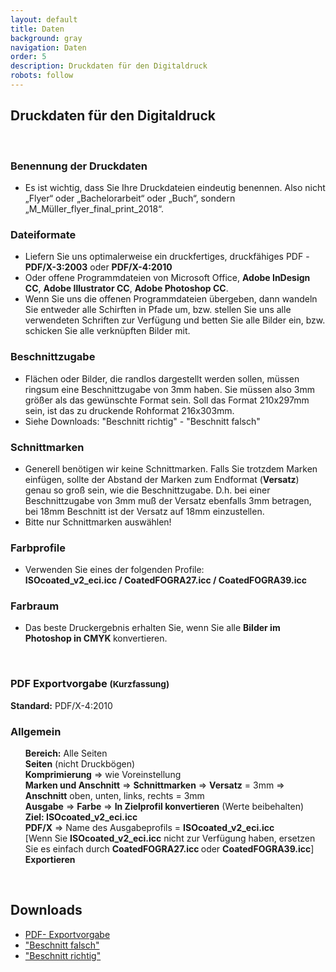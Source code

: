 ```yaml
---
layout: default
title: Daten
background: gray
navigation: Daten
order: 5
description: Druckdaten für den Digitaldruck
robots: follow
---
```


<div className="flowing-text">
  <h2>Druckdaten für den Digitaldruck</h2>
  <br/>
  <h3>Benennung der Druckdaten</h3>
  <ul>
    <li>Es ist wichtig, dass Sie Ihre Druckdateien eindeutig benennen.
      Also nicht „Flyer“ oder „Bachelorarbeit“ oder „Buch“, sondern
      „M_Müller_flyer_final_print_2018“.
    </li>
  </ul>
  <h3>Dateiformate</h3>
  <ul>
    <li>Liefern Sie uns optimalerweise ein druckfertiges, druckfähiges PDF
      - <b>PDF/X-3:2003</b> oder <b>PDF/X-4:2010</b></li>
    <li>Oder offene Programmdateien von Microsoft Office, <b>Adobe InDesign CC</b>, <b>Adobe Illustrator CC</b>, <b>Adobe
      Photoshop CC</b>.
    </li>
    <li> Wenn Sie uns die offenen Programmdateien übergeben, dann wandeln Sie entweder alle Schirften in Pfade um,
      bzw.
      stellen Sie uns alle verwendeten Schriften zur Verfügung und betten Sie alle Bilder ein, bzw. schicken Sie
      alle
      verknüpften Bilder mit.
    </li>
  </ul>
  <h3>Beschnittzugabe</h3>
  <ul>
  <li>Flächen oder Bilder, die randlos dargestellt werden sollen, müssen ringsum eine Beschnittzugabe von 3mm haben. Sie müssen also 3mm größer als das gewünschte Format sein. Soll das Format 210x297mm sein, ist das zu druckende Rohformat 216x303mm.
  </li>
  <li>Siehe Downloads: "Beschnitt richtig" - "Beschnitt falsch"
  </li>
  </ul>
  <h3>Schnittmarken</h3>
  <ul>
    <li>Generell benötigen wir keine Schnittmarken. Falls Sie trotzdem Marken einfügen, sollte der Abstand der
      Marken
      zum Endformat (<b>Versatz</b>) genau so groß sein, wie die Beschnittzugabe. D.h. bei einer Beschnittzugabe
      von 3mm
      muß der Versatz ebenfalls 3mm betragen, bei 18mm Beschnitt ist der Versatz auf 18mm einzustellen.
    </li>
    <li>Bitte nur Schnittmarken auswählen!</li>
  </ul>
  <h3>Farbprofile</h3>
  <ul>
    <li>Verwenden Sie eines der folgenden Profile:</li>
    <b>ISOcoated_v2_eci.icc / CoatedFOGRA27.icc / CoatedFOGRA39.icc</b>

  </ul>
  <h3>Farbraum</h3>
  <ul>
    <li>Das beste Druckergebnis erhalten Sie, wenn Sie alle <b>Bilder im Photoshop in CMYK </b>konvertieren.
    </li>
  </ul>
  <br/>
  <h3>PDF Exportvorgabe <small>(Kurzfassung)</small></h3>
  <b>Standard:</b> PDF/X-4:2010
  <br/>
  <h3>Allgemein</h3>
  <ul>
    <b>Bereich:</b> Alle Seiten
    <br/><b>Seiten</b> (nicht Druckbögen)
    <br/><b>Komprimierung</b> &rArr; wie Voreinstellung
    <br/>
    <b>Marken und Anschnitt</b> &rArr; <b>Schnittmarken</b> &rArr;
    <b>Versatz</b> = 3mm &rArr; <b>Anschnitt</b> oben, unten, links, rechts = 3mm
    <br/><b>Ausgabe</b> &rArr; <b>Farbe</b> &rArr; <b>In Zielprofil konvertieren</b> (Werte
    beibehalten)
    <br/><b>Ziel: ISOcoated_v2_eci.icc</b>
    <br/><b>PDF/X</b> &rArr; Name des Ausgabeprofils = <b>ISOcoated_v2_eci.icc</b>
    <br/>[Wenn Sie <b>ISOcoated_v2_eci.icc</b> nicht zur Verfügung haben, ersetzen Sie es
    einfach
    durch <b> CoatedFOGRA27.icc </b> oder
    <b> CoatedFOGRA39.icc</b>]
    <br/><b>Exportieren</b>
  </ul>
  <br/>
  <h2>Downloads</h2>
  <ul>
    <li><a href="/images/PDF-Exportvorgabe.pdf" target="_blank">PDF-
      Exportvorgabe</a></li>
      <li><a href="/images/Beschnitt_FALSCH.pdf" target="_blank">
      "Beschnitt falsch"</a></li>
      <li><a href="/images/Beschnitt_RICHTIG.pdf" target="_blank">
      "Beschnitt richtig"</a></li>
  </ul>
</div>
